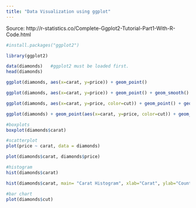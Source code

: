 ---
title: "Data Visualization using ggplot"
---
Source: http://r-statistics.co/Complete-Ggplot2-Tutorial-Part1-With-R-Code.html

```{r}
#install.packages("ggplot2")
```

```{r}
library(ggplot2)
```

```{r}
data(diamonds)   #ggplot2 must be loaded first.
head(diamonds)
```

```{r}
ggplot(diamonds, aes(x=carat, y=price)) + geom_point()
```

```{r}
ggplot(diamonds, aes(x=carat, y=price)) + geom_point() + geom_smooth()
```

```{r}
ggplot(diamonds, aes(x=carat, y=price, color=cut)) + geom_point() + geom_smooth() # Adding scatterplot geom (layer1) and smoothing geom (layer2).
```
```{r}
ggplot(diamonds) + geom_point(aes(x=carat, y=price, color=cut)) + geom_smooth(aes(x=carat, y=price)) # Remove color from geom_smooth
```


```{r}
#boxplots
boxplot(diamonds$carat)
```

```{r}
#scatterplot
plot(price ~ carat, data = diamonds)
```

```{r}
plot(diamonds$carat, diamonds$price)
```

```{r}
#histogram
hist(diamonds$carat)
```

```{r}
hist(diamonds$carat, main= "Carat Histogram", xlab="Carat", ylab="Count")
```

```{r}
#bar chart
plot(diamonds$cut)
```
